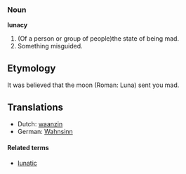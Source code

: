 ===Noun===
'''lunacy'''

# (Of a person or group of people)the state of being mad.
# Something misguided.

==Etymology==

It was believed that the moon (Roman: Luna) sent you mad.

==Translations==
* Dutch: [[waanzin]]
* German: [[Wahnsinn]]

====Related terms====
*[[lunatic]]